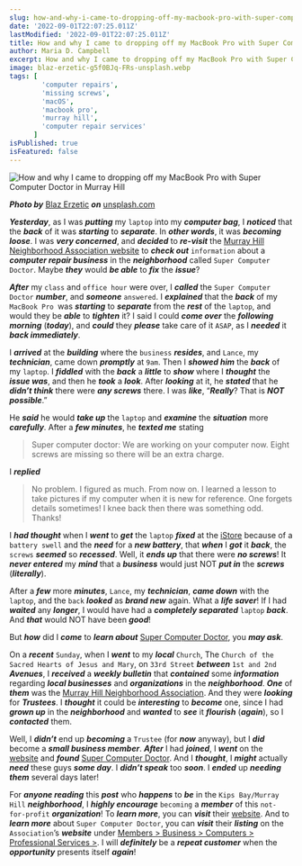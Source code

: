 ```yaml
---
slug: how-and-why-i-came-to-dropping-off-my-macbook-pro-with-super-computer-doctor-in-murray-hill
date: '2022-09-01T22:07:25.011Z'
lastModified: '2022-09-01T22:07:25.011Z'
title: How and why I came to dropping off my MacBook Pro with Super Computer Doctor in Murray Hill
author: Maria D. Campbell
excerpt: How and why I came to dropping off my MacBook Pro with Super Computer Doctor in Murray Hill.
image: blaz-erzetic-g5f0BJq-FRs-unsplash.webp
tags: [
        'computer repairs',
        'missing screws',
        'macOS',
        'macbook pro',
        'murray hill',
        'computer repair services'
      ]
isPublished: true
isFeatured: false
---
```


![How and why I came to dropping off my MacBook Pro with Super Computer Doctor in Murray Hill](blaz-erzetic-g5f0BJq-FRs-unsplash.webp)

***Photo by*** [Blaz Erzetic](https://unsplash.com/@www_erzetich_com) ***on*** [unsplash.com](https://unsplash.com/@www_erzetich_com)

**_Yesterday_**, as I was **_putting_** my `laptop` into my **_computer bag_**, I **_noticed_** that the **_back_** of it was **_starting_** to **_separate_**. In **_other words_**, it was **_becoming loose_**. I was **_very concerned_**, and **_decided_** to **_re-visit_** the
[Murray Hill Neighborhood Association website](https://www.murrayhillnyc.org/) to **_check out_** `information` about a **_computer repair business_** in the **_neighborhood_** called `Super Computer Doctor`. Maybe **_they_** would **_be able_** to **_fix_** the **_issue_**?

**_After_** my `class` and `office hour` were over, I **_called_** the
`Super Computer Doctor` **_number_**, and **_someone_** `answered`. I
**_explained_** that the **_back_** of my `MacBook Pro `was **_starting_** to **_separate_** from the **_rest_** of the `laptop`, and would they be **_able_** to **_tighten_** it? I said I could **_come over_** the **_following morning_** (**_today_**), and **_could_** they **_please_** take care of it `ASAP`, as I **_needed_** it **_back immediately_**.

I **_arrived_** at the **_building_** where the `business` **_resides_**, and `Lance`, my **_technician_**, came down **_promptly_** at `9am`. Then I
**_showed him_** the **_back_** of my `laptop`. I **_fiddled_** with the
**_back_** a **_little_** to **_show_** where I **_thought_** the **_issue
was_**, and then he **_took_** a **_look_**. After **_looking_** at it, he
**_stated_** that he **_didn’t think_** there were **_any screws_** there. I was **_like_**, “**_Really_**? That is **_NOT possible_**.”

He **_said_** he would **_take up_** the `laptop` and **_examine_** the
**_situation_** more **_carefully_**. After a **_few minutes_**, he **_texted me_** stating

> Super computer doctor: We are working on your computer now. Eight screws are missing so there will be an extra charge.

I **_replied_**

> No problem. I figured as much. From now on. I learned a lesson to take
pictures if my computer when it is new for reference. One forgets details
sometimes! I knee back then there was something odd. Thanks!

I **_had thought_** when I **_went_** to **_get_** the `laptop` **_fixed_** at the [iStore](<[iStore](https://istorestm.com/istore-new-york/)>) because of a `battery swell` and the **_need_** for a **_new battery_**, that **_when_** I **_got_** it **_back_**, the `screws` **_seemed_** so **_recessed_**. Well, it **_ends up_** that there were **_no screws_**! It **_never entered_** my **_mind_** that a **_business_** would just NOT **_put in_** the **_screws_** (**_literally_**).

After a **_few_** more **_minutes_**, `Lance`, my **_technician_**, **_came
down_** with the `laptop`, and the `back` **_looked_** as **_brand new_** again. What a **_life saver_**! If I had **_waited_** any **_longer_**, I would have had a **_completely separated_** `laptop` **_back_**. And **_that_** would NOT have been **_good_**!

But **_how_** did I **_come_** to **_learn about_**
[Super Computer Doctor](https://www.murrayhillnyc.org/common/directory/directory-profile.cfm?QID=79602&clientID=11037&ThisPage=directory),
you **_may ask_**.

On a **_recent_** `Sunday`, when I **_went_** to my **_local_** `Church`, The `Church of the Sacred Hearts of Jesus and Mary`, on `33rd Street` **_between_** `1st and 2nd` **_Avenues_**, I **_received_** a **_weekly bulletin_** that **_contained_** some **_information_** regarding **_local businesses_** and **_organizations_** in the **_neighborhood_**. **_One_** of **_them_** was the [Murray Hill Neighborhood Association](https://www.murrayhillnyc.org/). And they were **_looking_** for **_Trustees_**. I **_thought_** it could be **_interesting_** to **_become_** one, since I had **_grown up_** in the **_neighborhood_** and **_wanted_** to **_see_** it **_flourish_** (**_again_**), so I **_contacted_** them.

Well, I **_didn’t_** end up **_becoming_** a `Trustee` (for **_now_** anyway), but I **_did_** become a **_small business member_**. **_After_** I had **_joined_**, I **_went_** on the [website](https://www.murrayhillnyc.org/) and **_found_** [Super Computer Doctor](https://www.murrayhillnyc.org/common/directory/directory-profile.cfm?QID=79602&clientID=11037&ThisPage=directory). And I **_thought_**, I **_might_** actually **_need_** these guys **_some day_**. I **_didn’t speak_** too **_soon_**. I **_ended_** up **_needing them_** several days later!

For **_anyone reading_** this **_post_** who **_happens_** to **_be_** in the `Kips Bay/Murray Hill` **_neighborhood_**, I **_highly encourage_** `becoming` a **_member_** of this `not-for-profit` **_organization_**! To **_learn more_**, you can **_visit_** their [website](https://www.murrayhillnyc.org/common/11037/default.cfm?clientID=11037&ThisPage=Home).
And to **_learn more_** about `Super Computer Doctor`, you can **_visit_** their **_listing_** on the `Association`’s **_website_** under
[Members > Business > Computers > Professional Services >](https://www.murrayhillnyc.org/common/directory/directory-profile.cfm?QID=79602&clientID=11037&ThisPage=directory). I will **_definitely_** be a **_repeat customer_** when the **_opportunity_** presents itself **_again_**!

